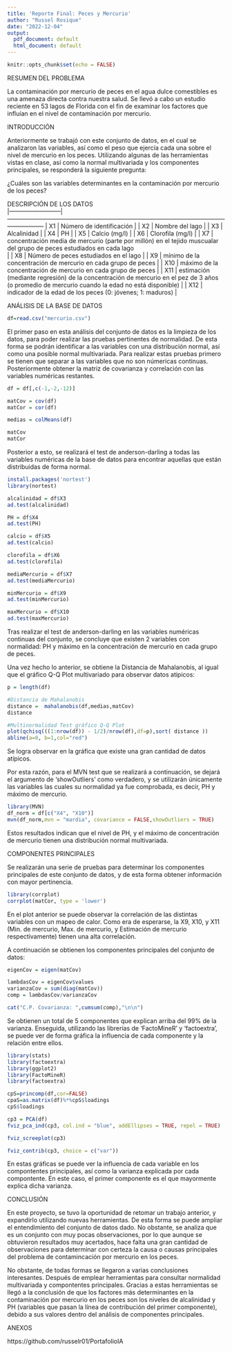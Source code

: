 ```yaml
---
title: 'Reporte Final: Peces y Mercurio'
author: "Russel Rosique"
date: "2022-12-04"
output:
  pdf_document: default
  html_document: default
---
```


```r
knitr::opts_chunk$set(echo = FALSE)
```

RESUMEN DEL PROBLEMA

La contaminación por mercurio de peces en el agua dulce comestibles es una amenaza directa contra nuestra salud. Se llevó a cabo un estudio reciente en 53 lagos de Florida con el fin de examinar los factores que influían en el nivel de contaminación por mercurio.

INTRODUCCIÓN

Anteriormente se trabajó con este conjunto de datos, en el cual se analizaron las variables, así como el peso que ejercía cada una sobre el nivel de mercurio en los peces. Utilizando algunas de las herramientas vistas en clase, así como la normal multivariada y los componentes principales, se responderá la siguiente pregunta: 

¿Cuáles son las variables determinantes en la contaminación por mercurio de los peces?

DESCRIPCIÓN DE LOS DATOS                                                                                                                                
|--------------------------|------------------------------------------------------------------------------------------------------------------------------
| X1              | Número de identificación                  |
| X2              | Nombre del lago                           |
| X3              | Alcalinidad                               |
| X4              | PH                                        |
| X5              | Calcio (mg/l)                             |
| X6              | Clorofila (mg/l)                          |
| X7              | concentración media de mercurio (parte por millón) en el tejido muscualar del grupo de peces estudiados en cada lago   
                                                              |
| X8              | Número de peces estudiados en el lago                                                                                      |
| X9          | mínimo de la concentración de mercurio en cada grupo de peces
                                                              |
| X10 | máximo de la concentración de mercurio en cada grupo de peces                                                                          |
| X11     | estimación (mediante regresión) de la concentración de mercurio en el pez de 3 años (o promedio de mercurio cuando la edad no está disponible)                                                                       |
| X12     | indicador de la edad de los peces (0: jóvenes; 1: maduros)                                                                         |


ANÁLISIS DE LA BASE DE DATOS

```r
df=read.csv("mercurio.csv")
```

El primer paso en esta análisis del conjunto de datos es la limpieza de los datos, para poder realizar las pruebas pertinentes de normalidad. De esta forma se podrán identificar a las variables con una distribución normal, así como una posible normal multivariada. Para realizar estas pruebas primero se tienen que separar a las variables que no son númericas continuas. Posteriormente obtener la matriz de covarianza y correlación con las variables numéricas restantes. 

```r
df = df[,c(-1,-2,-12)]
```

```r
matCov = cov(df)
matCor = cor(df)

medias = colMeans(df)

matCov
matCor
```

Posterior a esto, se realizará el test de anderson-darling a todas las variables numéricas de la base de datos para encontrar aquellas que están distribuidas de forma normal.

```r
install.packages('nortest')
library(nortest)
```

```r
alcalinidad = df$X3
ad.test(alcalinidad)
```

```r
PH = df$X4
ad.test(PH)
```

```r
calcio = df$X5
ad.test(calcio)
```
```r
clorofila = df$X6
ad.test(clorofila)
```

```r
mediaMercurio = df$X7
ad.test(mediaMercurio)
```

```r
minMercurio = df$X9
ad.test(minMercurio)
```

```r
maxMercurio = df$X10
ad.test(maxMercurio)
```

Tras realizar el test de anderson-darling en las variables numéricas continuas del conjunto, se concluye que existen 2 variables con normalidad: PH y máximo en la concentración de mercurio en cada grupo de peces.

Una vez hecho lo anterior, se obtiene la Distancia de Mahalanobis, al igual que el gráfico Q-Q Plot multivariado para observar datos atipicos:

```r
p = length(df)

#Distancia de Mahalanobis
distance =  mahalanobis(df,medias,matCov)
distance

#Multinormalidad Test gráfico Q-Q Plot
plot(qchisq(((1:nrow(df)) - 1/2)/nrow(df),df=p),sort( distance ))
abline(a=0, b=1,col="red")
```

Se logra observar en la gráfica que existe una gran cantidad de datos atípicos. 

Por esta razón, para el MVN test que se realizará a continuación, se dejará el argumento de 'showOutliers' como verdadero, y se utilizarán únicamente las variables las cuales su normalidad ya fue comprobada, es decir, PH y máximo de mercurio.

```r
library(MVN)
df_norm = df[c("X4", "X10")]
mvn(df_norm,mvn = "mardia", covariance = FALSE,showOutliers = TRUE)
```
Estos resultados indican que el nivel de PH, y el máximo de concentración de mercurio tienen una distribución normal multivariada.


COMPONENTES PRINCIPALES

Se realizarán una serie de pruebas para determinar los componentes principales de este conjunto de datos, y de esta forma obtener información con mayor pertinencia.

```r
library(corrplot)
corrplot(matCor, type = 'lower')
```

En el plot anterior se puede observar la correlación de las distintas variables con un mapeo de calor. Como era de esperarse, la X9, X10, y X11 (Min. de mercurio, Max. de mercurio, y Estimación de mercurio respectivamente) tienen una alta correlación.

A continuación se obtienen los componentes principales del conjunto de datos:

```r
eigenCov = eigen(matCov)

lambdasCov = eigenCov$values
varianzaCov = sum(diag(matCov))
comp = lambdasCov/varianzaCov

cat("C.P. Covarianza: ",cumsum(comp),"\n\n")
```

Se obtienen un total de 5 componentes que explican arriba del 99% de la varianza. Enseguida, utilizando las librerías de 'FactoMineR' y 'factoextra', se puede ver de forma gráfica la influencia de cada componente y la relación entre ellos.

```r
library(stats)
library(factoextra)
library(ggplot2)
library(FactoMineR)
library(factoextra)
```


```r
cpS=princomp(df,cor=FALSE)
cpaS=as.matrix(df)%*%cpS$loadings
cpS$loadings
```

```r
cp3 = PCA(df)
fviz_pca_ind(cp3, col.ind = "blue", addEllipses = TRUE, repel = TRUE)
```

```r
fviz_screeplot(cp3)
```

```r
fviz_contrib(cp3, choice = c("var"))
```

En estas gráficas se puede ver la influencia de cada variable en los compontentes principales, así como la varianza explicada por cada compontente. En este caso, el primer componente es el que mayormente explica dicha varianza.


CONCLUSIÓN

En este proyecto, se tuvo la oportunidad de retomar un trabajo anterior, y expandirlo utilizando nuevas herramientas. De esta forma se puede ampliar el entendimiento del conjunto de datos dado. No obstante, se analiza que es un conjunto con muy pocas observaciones, por lo que aunque se obtuvieron resultados muy acertados, hace falta una gran cantidad de observaciones para determinar con certeza la causa o causas principales del problema de contamincación por mercurio en los peces. 

No obstante, de todas formas se llegaron a varias conclusiones interesantes. Después de emplear herramientas para consultar normalidad multivariada y compontentes principales. Gracias a estas herramientas se llegó a la conclusión de que los factores más determinantes en la contaminación por mercurio en los peces son los niveles de alcalinidad y PH (variables que pasan la línea de contribución del primer componente), debido a sus valores dentro del análisis de componentes principales.

ANEXOS

https://github.com/russelr01/PortafolioIA